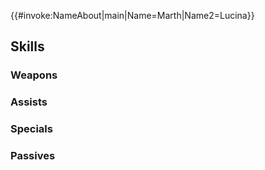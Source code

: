 {{#invoke:NameAbout|main|Name=Marth|Name2=Lucina}}{{HeroPage Tabs}}
{{Hero Infobox
|Name=Marth
|Title=Enigmatic Blade
|GrowthModifier=None
|WeaponType=Red Sword
|MoveType=Infantry
|Origin=Fire Emblem Awakening
|Gender=Female
|actorEN=Alexis Tipton
|actorJP=小林ゆう
|artist=まいぽんぽん
|releaseDate=June 8, 2017
|TagID=仮面ルキナ
|InternalID=136
|Properties=tempest,limited
|cv1=10
|cv2=6900100
|description=A mysterious swordsman who hides his face behind a mask. Calls himself Marth. Appears in Fire Emblem Awakening.
}}
{{Stats Page
|Lv1HP=19|Lv1ATK=8|Lv1SPD=10|Lv1DEF=6|Lv1RES=4
|GRHP=55|GRATK=60|GRSPD=60|GRDEF=45|GRRES=35
}}
==Skills==
===Weapons===
{{Weapons Table
|weapon1=Iron Sword
|weapon1Default=1
|weapon1Unlock=1
|weapon2=Steel Sword
|weapon2Default=3
|weapon2Unlock=2
|weapon3=Silver Sword
|weapon3Default=4
|weapon3Unlock=3
|weapon4=Falchion (Awakening)
|weapon4Default=5
|weapon4Unlock=5
}}
===Assists===
{{Assists Table}}
===Specials===
{{Specials Table}}
===Passives===
{{Passives Table}}
{{Heroes Navbox}}